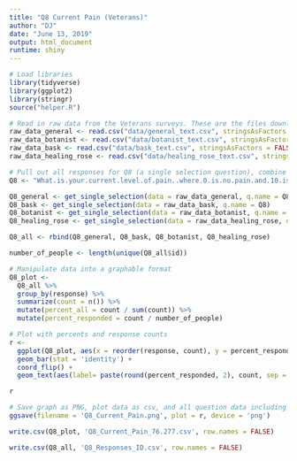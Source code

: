 ```yaml
---
title: "Q8 Current Pain (Veterans)"
author: "DJ"
date: "June 13, 2019"
output: html_document
runtime: shiny
---
```


```r
# Load libraries
library(tidyverse)
library(ggplot2)
library(stringr)
source("helper.R")
```

```r
# Read in raw data from the Veterans surveys. These are the files downloaded from survey monkey saved as a .csv
raw_data_general <- read.csv("data/general_text.csv", stringsAsFactors = FALSE)
raw_data_botanist <- read.csv("data/botanist_text.csv", stringsAsFactors = FALSE)
raw_data_bask <- read.csv("data/bask_text.csv", stringsAsFactors = FALSE)
raw_data_healing_rose <- read.csv("data/healing_rose_text.csv", stringsAsFactors = FALSE)
```

```r
# Pull out all responses for Q8 (a single selection question), combine and determine 'question n'
Q8 <- "What.is.your.current.level.of.pain..where.0.is.no.pain.and.10.is.the.worst.pain.imaginable..what.is.your.current.level.of.pain."

Q8_general <- get_single_selection(data = raw_data_general, q.name = Q8)
Q8_bask <- get_single_selection(data = raw_data_bask, q.name = Q8)
Q8_botanist <- get_single_selection(data = raw_data_botanist, q.name = Q8)
Q8_healing_rose <- get_single_selection(data = raw_data_healing_rose, q.name = Q8)

Q8_all <- rbind(Q8_general, Q8_bask, Q8_botanist, Q8_healing_rose)

number_of_people <- length(unique(Q8_all$id))
```

```r
# Manipulate data into a graphable format
Q8_plot <- 
  Q8_all %>%
  group_by(response) %>%
  summarize(count = n()) %>%
  mutate(percent_all = count / sum(count)) %>%
  mutate(percent_responded = count / number_of_people)
```

```r
# Plot with percents and response counts
r <- 
  ggplot(Q8_plot, aes(x = reorder(response, count), y = percent_responded)) +
  geom_bar(stat = 'identity') +
  coord_flip() +
  geom_text(aes(label= paste(round(percent_responded, 2), count, sep = "***")))

r
```

```r
# Save graph as PNG, plot data as csv, and all question data including response IDs as csv (save question n and N at end of plot file as "_x.x")
ggsave(filename = 'Q8_Current_Pain.png', plot = r, device = 'png')

write.csv(Q8_plot, 'Q8_Current_Pain_76.277.csv', row.names = FALSE)

write.csv(Q8_all, 'Q8_Responses_ID.csv', row.names = FALSE)
```